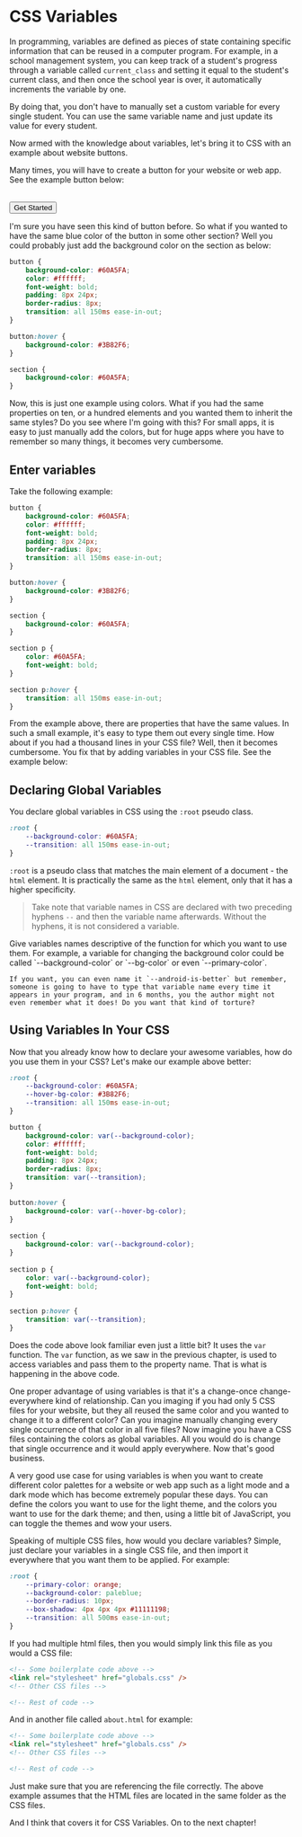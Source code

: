 
# CSS Variables

In programming, variables are defined as pieces of state containing specific information that can be reused in a computer program. For example, in a school management system, you can keep track of a student's progress through a variable called `current_class` and setting it equal to the student's current class, and then once the school year is over, it automatically increments the variable by one.

By doing that, you don't have to manually set a custom variable for every single student. You can use the same variable name and just update its value for every student.

Now armed with the knowledge about variables, let's bring it to CSS with an example about website buttons.

Many times, you will have to create a button for your website or web app. See the example button below:

<br />
<button className="bg-blue-400 text-white font-bold py-2 px-6 rounded hover:bg-blue-500 transition-all duration-150">Get Started</button>

I'm sure you have seen this kind of button before. So what if you wanted to have the same blue color of the button in some other section? Well you could probably just add the background color on the section as below:

```css copy
button {
    background-color: #60A5FA;
    color: #ffffff;
    font-weight: bold;
    padding: 8px 24px;
    border-radius: 8px;
    transition: all 150ms ease-in-out;
}

button:hover {
    background-color: #3B82F6;
}

section {
    background-color: #60A5FA;
}
```

Now, this is just one example using colors. What if you had the same properties on ten, or a hundred elements and you wanted them to inherit the same styles? Do you see where I'm going with this? For small apps, it is easy to just manually add the colors, but for huge apps where you have to remember so many things, it becomes very cumbersome.

## Enter variables

Take the following example:

```css filename="index.css" copy
button {
    background-color: #60A5FA;
    color: #ffffff;
    font-weight: bold;
    padding: 8px 24px;
    border-radius: 8px;
    transition: all 150ms ease-in-out;
}

button:hover {
    background-color: #3B82F6;
}

section {
    background-color: #60A5FA;
}

section p {
    color: #60A5FA;
    font-weight: bold;
}

section p:hover {
    transition: all 150ms ease-in-out;
}
```

From the example above, there are properties that have the same values. In such a small example, it's easy to type them out every single time. How about if you had a thousand lines in your CSS file? Well, then it becomes cumbersome. You fix that by adding variables in your CSS file. See the example below:


## Declaring Global Variables

You declare global variables in CSS using the `:root` pseudo class.

```css filename="index.css" copy
:root {
    --background-color: #60A5FA;
    --transition: all 150ms ease-in-out;
}
```

`:root` is a pseudo class that matches the main element of a document - the `html` element. It is practically the same as the `html` element, only that it has a higher specificity.

> Take note that variable names in CSS are declared with two preceding hyphens `--` and then the variable name afterwards. Without the hyphens, it is not considered a variable.

<Callout type="info">
    Give variables names descriptive of the function for which you want to use them. For example, a variable for changing the background color could be called `--background-color` or `--bg-color` or even `--primary-color`.

    If you want, you can even name it `--android-is-better` but remember, someone is going to have to type that variable name every time it appears in your program, and in 6 months, you the author might not even remember what it does! Do you want that kind of torture?
</Callout>

## Using Variables In Your CSS

Now that you already know how to declare your awesome variables, how do you use them in your CSS? Let's make our example above better:

```css filename="index.css" copy
:root {
    --background-color: #60A5FA;
    --hover-bg-color: #3B82F6;
    --transition: all 150ms ease-in-out;
}

button {
    background-color: var(--background-color);
    color: #ffffff;
    font-weight: bold;
    padding: 8px 24px;
    border-radius: 8px;
    transition: var(--transition);
}
 
button:hover {
    background-color: var(--hover-bg-color);
}
 
section {
    background-color: var(--background-color);
}
 
section p {
    color: var(--background-color);
    font-weight: bold;
}
 
section p:hover {
    transition: var(--transition);
}
```

Does the code above look familiar even just a little bit? It uses the `var` function. The `var` function, as we saw in the previous chapter, is used to access variables and pass them to the property name. That is what is happening in the above code.

One proper advantage of using variables is that it's a change-once change-everywhere kind of relationship. Can you imaging if you had only 5 CSS files for your website, but they all reused the same color and you wanted to change it to a different color? Can you imagine manually changing every single occurrence of that color in all five files? Now imagine you have a CSS files containing the colors as global variables. All you would do is change that single occurrence and it would apply everywhere. Now that's good business.

A very good use case for using variables is when you want to create different color palettes for a website or web app such as a light mode and a dark mode which has become extremely popular these days. You can define the colors you want to use for the light theme, and the colors you want to use for the dark theme; and then, using a little bit of JavaScript, you can toggle the themes and wow your users.

Speaking of multiple CSS files, how would you declare variables? Simple, just declare your variables in a single CSS file, and then import it everywhere that you want them to be applied. For example:

```css filename="globals.css" copy
:root {
    --primary-color: orange;
    --background-color: paleblue;
    --border-radius: 10px;
    --box-shadow: 4px 4px 4px #11111198;
    --transition: all 500ms ease-in-out;
}
```

If you had multiple html files, then you would simply link this file as you would a CSS file:

```html filename="index.html" copy
<!-- Some boilerplate code above -->
<link rel="stylesheet" href="globals.css" />
<!-- Other CSS files -->

<!-- Rest of code -->
```

And in another file called `about.html` for example:

```html filename="about.html" copy
<!-- Some boilerplate code above -->
<link rel="stylesheet" href="globals.css" />
<!-- Other CSS files -->

<!-- Rest of code -->
```

Just make sure that you are referencing the file correctly. The above example assumes that the HTML files are located in the same folder as the CSS files.

And I think that covers it for CSS Variables. On to the next chapter!